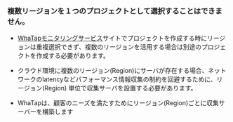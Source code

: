 ### 複数リージョンを１つのプロジェクトとして選択することはできません。

-   [WhaTapモニタリングサービス](https://services.whatap.io)サイトでプロジェクトを作成する時にリージョンは重複選択できず、複数のリージョンを活用する場合は別途のプロジェクトを作成する必要があります。

-   クラウド環境に複数のリージョン(Region)にサーバが存在する場合、ネットワークのlatencyなどパフォーマンス情報収集の制約を回避するために、リージョン(Region) 単位で収集サーバを設置する必要があります。

-   WhaTapは、顧客のニーズを満たすためにリージョン(Region)ごとに収集サーバーを構築します
